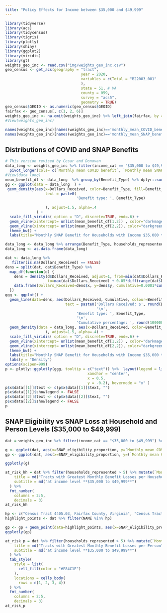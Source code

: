 ```yaml
---
title: "Policy Effects for Income between $35,000 and $49,999"
---
```


```r
library(tidyverse)
library(acs)
library(tidycensus)
library(tigris)
library(plotly)
library(shiny)
library(ggplot2)
library(viridis)
library(gt)
weights_geo_inc <- read.csv("img/weights_geo_inc.csv")
geo_census <- get_acs(geography = "tract",
                                  year = 2020,
                                  variables = c(Total = "B22003_001"
                                  ),
                                  state = 51, # VA
                                  county = 059,
                                  survey = "acs5",
                                  geometry = TRUE)
geo_census$GEOID <- as.numeric(geo_census$GEOID)
fairfax <- geo_census[, c(1, 2, 6)]
weights_geo_inc <- na.omit(weights_geo_inc) %>% left_join(fairfax, by = c("geoid"="GEOID"))
#View(weights_geo_inc)

names(weights_geo_inc)[names(weights_geo_inc)=='monthly_mean_COVID_benefit'] <- 'Monthly mean COVID benefit'
names(weights_geo_inc)[names(weights_geo_inc)=='monthly_mean_SNAP_benefit'] <- 'Monthly mean SNAP benefit'
```

## Distributions of COVID and SNAP Benefits

```r
# This version revised by Cesar and Donovan
data_long <- weights_geo_inc %>% filter(income_cat == "$35,000 to $49,999") %>% 
  pivot_longer(cols= c(`Monthly mean COVID benefit`, `Monthly mean SNAP benefit`), names_to = "Benefit_Type", values_to = "Dollars_Received")
#View(data_long)
mean_benefit_df <- data_long  %>% group_by(Benefit_Type) %>% dplyr::summarize(Mean=mean(Dollars_Received, na.rm = TRUE))
gg <- ggplot(data = data_long  ) +  
 geom_density(aes(x=Dollars_Received, color=Benefit_Type, fill=Benefit_Type, 
                  text = paste0(
                                'Benefit type: ', Benefit_Type)
                  
                  ), adjust=1.5, alpha=.4
              ) + 
  scale_fill_viridis( option = "D", discrete=TRUE, end=.6) +
  geom_vline(xintercept= unlist(mean_benefit_df[1,2]) , color="darkmagenta", linetype="dashed", linewidth=1) + 
  geom_vline(xintercept= unlist(mean_benefit_df[2,2]), color="darkgreen", linetype="dashed", linewidth=1) + 
  theme_bw() + 
  labs(title="Monthly SNAP Benefit for Households with Income $35,000 to $49,999", x="Monthly Average Benefit (Dollars)") 

data_long <- data_long %>% arrange(Benefit_Type, households_represented) %>% mutate(cumulative_pc = cumsum(rep(1/n(), n())))
data_long <- as.data.frame(data_long)

dat <- data_long %>%
   filter(is.na(Dollars_Received) == FALSE)
dens = split(dat, dat$Benefit_Type) %>% 
  map_df(function(d) {
    dens = density(d$Dollars_Received, adjust=1, from=min(dat$Dollars_Received) - 0.05*diff(range(dat$Dollars_Received)), 
                   to=max(dat$Dollars_Received) + 0.05*diff(range(dat$Dollars_Received)))
    data.frame(Dollars_Received=dens$x, y=dens$y, Cumulative=0.0001*cumsum(dens$y)/sum(dens$y), Benefit_Type =d$Benefit_Type[1])
  })
ggg <- ggplot() +
  geom_line(data=dens, aes(Dollars_Received, Cumulative, colour=Benefit_Type, 
                           text = paste0('Dollars Received: $', round(Dollars_Received, 2),
                                         '\n',
                                'Benefit type: ', Benefit_Type,
                                '\n',
                                'Cumulative percentage: ', round(1000000*Cumulative,2), '%'))) + 
  geom_density(data = data_long, aes(x=Dollars_Received, color=Benefit_Type, fill=Benefit_Type
                  ), adjust=1.5, alpha=.4) +
  scale_fill_viridis( option = "D", discrete=TRUE, end=.6) +
  geom_vline(xintercept= unlist(mean_benefit_df[1,2]) , color="darkmagenta", linetype="dashed", linewidth=1) + 
  geom_vline(xintercept= unlist(mean_benefit_df[2,2]), color="darkgreen", linetype="dashed", linewidth=1) + 
  theme_bw() + 
  labs(title="Monthly SNAP Benefit for Households with Income $35,000 to $49,999", x="Monthly Average Benefit (Dollars)") +
  labs(y = "Density")
options(scipen=999)
p <- plotly::ggplotly(ggg, tooltip = c("text")) %>%  layout(legend = list(orientation = "h", 
                                     xanchor = "center",
                                     x = 0.5,
                                     y = -0.2), hovermode = "x" ) 
p$x$data[[1]]$text <- c(p$x$data[[1]]$text, "") 
p$x$data[[1]]$showlegend <- FALSE
p$x$data[[2]]$text <- c(p$x$data[[2]]$text, "") 
p$x$data[[2]]$showlegend <- FALSE
p

```

## SNAP Eligibility vs SNAP Loss at Household and Person Levels ($35,000 to $49,999)

```r
dat = weights_geo_inc %>% filter(income_cat == "$35,000 to $49,999") %>% mutate(people_represented = round(households_represented*average_hh_size, 2))

g <- ggplot(dat, aes(x=SNAP_eligibility_proportion, y=`Monthly mean COVID benefit` - `Monthly mean SNAP benefit`, label = NAME, label2 = households_represented, label3 = average_hh_size)) + geom_point(color="#232D4B") + labs(title = "Monthly Loss of SNAP Benefits per Household per Tract", x = "Proportion of Households Eligible for SNAP", y = "Loss of Monthly SNAP Benefit (Dollars)") + scale_fill_manual(values="#232D4B")
gp <- ggplot(dat, aes(x=SNAP_eligibility_proportion, y=(`Monthly mean COVID benefit` - `Monthly mean SNAP benefit`)/average_hh_size, label = NAME, label2 = people_represented)) + geom_point(color="#232D4B") + labs(title = "Monthly Loss of SNAP Benefits per Person per Tract", x = "Proportion of Households Eligible for SNAP", y = "Loss of Monthly SNAP Benefit (Dollars) / Average Household Size") + scale_fill_manual(values="#232D4B")

ggplotly(g)
```

```r
at_risk_hh = dat %>% filter(households_represented > 5) %>% mutate(`Monthly Benefit Loss` = `Monthly mean COVID benefit` - `Monthly mean SNAP benefit`) %>% mutate(`Proportion Income Lost per Household` = 1 - (monthly_mean_income - `Monthly Benefit Loss`)/monthly_mean_income) %>% arrange(desc(`Monthly Benefit Loss`)) %>% rename(`Average Household Size` = average_hh_size) %>% rename(`Households Represented` = households_represented) %>% rename(`Household Eligibility Proportion` = SNAP_eligibility_proportion) %>% select(NAME, `Household Eligibility Proportion`, `Monthly Benefit Loss`, `Households Represented`, `Average Household Size`, `Proportion Income Lost per Household`) %>% slice(1:5) %>% gt() %>% tab_header(
    title = md("Tracts with Greatest Monthly Benefit Losses per Household"),
    subtitle = md("at income level **$35,000 to $49,999**") 
  ) %>% 
  fmt_number(
    columns = 2:5,
    decimals = 3)
at_risk_hh
```

```r
hp <- c("Census Tract 4405.03, Fairfax County, Virginia", "Census Tract 4607.01, Fairfax County, Virginia", "Census Tract 4619.02, Fairfax County, Virginia", "Census Tract 4522, Fairfax County, Virginia")
highlight_points <- dat %>% filter(NAME %in% hp)

gp <- gp + geom_point(data=highlight_points, aes(x=SNAP_eligibility_proportion, y=(`Monthly mean COVID benefit` - `Monthly mean SNAP benefit`)/average_hh_size), color ="#F84C1E", size=2)
ggplotly(gp)
```

```r
at_risk_p = dat %>% filter(households_represented > 5) %>% mutate(`Monthly Benefit Loss` = (`Monthly mean COVID benefit` - `Monthly mean SNAP benefit`)/average_hh_size) %>% mutate(`Proportion Income Lost per Person` = 1 - ((monthly_mean_income/average_hh_size) - `Monthly Benefit Loss`)/(monthly_mean_income/average_hh_size)) %>% arrange(desc(`Monthly Benefit Loss`)) %>% rename(`Household Eligibility Proportion` = SNAP_eligibility_proportion) %>% rename(`People Represented` = people_represented) %>% select(NAME, `Household Eligibility Proportion`, `Monthly Benefit Loss`, `People Represented`, `Proportion Income Lost per Person`) %>% slice(1:5) %>% gt() %>% tab_header(
    title = md("Tracts with Greatest Monthly Benefit Losses per Person"),
    subtitle = md("at income level **$35,000 to $49,999**")
  ) %>% 
  tab_style(
    style = list(
      cell_fill(color = "#F84C1E")
    ),
    locations = cells_body(
      rows = c(1, 2, 3, 4))
  ) %>% 
  fmt_number(
    columns = 2:5,
    decimals = 3)
at_risk_p
```
